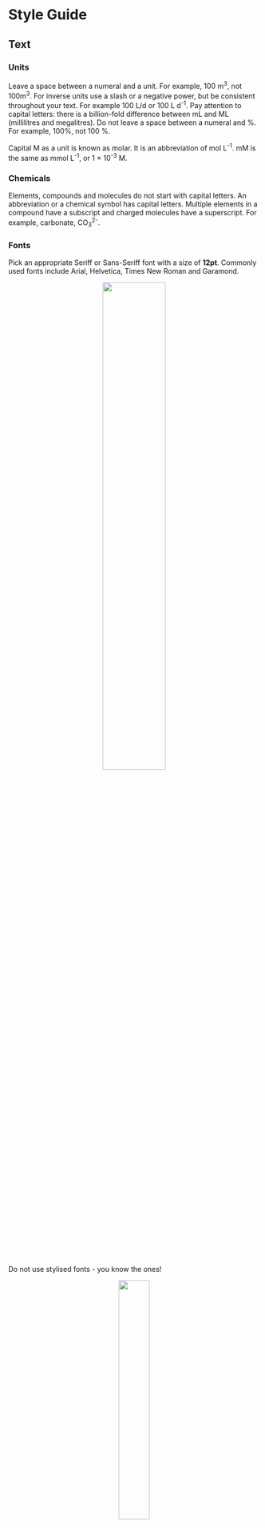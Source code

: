 # Style Guide {#StyleGuide .unnumbered}

## Text {.unnumbered}

### Units {.unnumbered}

Leave a space between a numeral and a unit. For example, 100 m^3^, not 100m^3^. For inverse units use a slash or a negative power, but be consistent throughout your text. For example 100 L/d or 100 L d^-1^. Pay attention to capital letters: there is a billion-fold difference between mL and ML (millilitres and megalitres). Do not leave a space between a numeral and %. For example, 100%, not 100 %.

Capital M as a unit is known as molar. It is an abbreviation of mol L^-1^. mM is the same as mmol L^-1^, or 1 $\times$ 10^-3^ M.

### Chemicals {.unnumbered}

Elements, compounds and molecules do not start with capital letters. An abbreviation or a chemical symbol has capital letters. Multiple elements in a compound have a subscript and charged molecules have a superscript. For example, carbonate, CO~3~^2-^.

### Fonts {.unnumbered}

Pick an appropriate Seriff or Sans-Seriff font with a size of **12pt**. Commonly used fonts include Arial, Helvetica, Times New Roman and Garamond.

<center>![](images/styleguide/good-fonts.png){width="50%"}</center>

Do not use stylised fonts - you know the ones!

<center>![](images/styleguide/bad-fonts.png){width="35%"}</center>

### Paragraphs {.unnumbered}

Format your paragraphs with the following:

-   **Line spacing:** 1.5 pt
-   **Section headings:** 14 pt font size and in bold
-   **Margins:** 2 cm margins on all sides i.e. top, bottom, left, and right margins

<center>![](images/styleguide/paragraph.png){width="80%"}</center>

Use consistent approach when capatalising your headers/titles:

-   Capitalise at least the first and last word
-   Don't capitalise conjunctions, prepositions, and articles (e.g. the, an, a)

<center>![](images/styleguide/headings.png){width="75%"}</center>

## Figures {.unnumbered}

### Positioning {.unnumbered}

Put the figure after it is referred to in the text for the first time, so that the figure is below. Refer to every figure and make sure the figure caption is updated to the right number.

### 3D {.unnumbered}

Do not use 3D plots to visualise your data! They easily misrepresent data and, more often than not, look visually jarring. They can be appropriate for certain types of scatterplots or surface plots when there is a third dimension to the data.

### Colour {.unnumbered}

Rarely are the defaults the best choice for your figure.

When selecting a colour palette:

-   Consider the saturation and brightness of your colours

-   Be considerate of colour blindness and of how colours are commonly interpreted, i.e. if you were mapping surface temperatures you would not use red to colour the cold areas and blue for the hot

-   Use black font and black lines for the axes

-   Do not put a border around the figure

### Captions {.unnumbered}

Captions are positioned below a figure and above a table. They contain a useful description to assist the interpretation of the figure or table. Do not include a title as your caption renders this redundant!

### Timeseries axis {.unnumbered}

If you have a date axis, arrange the dates so that they can be read.

![](images/styleguide/Goodgraphs/Slide4.PNG){width="80%"}

Do not let them all crash into each other.

If you have a timespan of many years, do not include days and months in the date tick label. For example, between 1950 and 2000, it does not matter to the reader that a point occurred on 1 January.

![](images/styleguide/Goodgraphs/Slide5.PNG){width="80%"}

### Multipanel plots {.unnumbered}

### Unnecessary regressions {.unnumbered}

Do not include a trendline for a series of data that you have calculated yourself. If y = 2x, and you calculate y over a series of x values, a linear regression of this calculation will give you a formula of 2x, with an r^2^ of 1. This regression is not helpful.

![](images/styleguide/Goodgraphs/Slide3.PNG){width="80%"}

### Good graphs {.unnumbered}

Include axis labels, with units. Use a legend if you have more than one data series. Spread your tick marks out nicely. Use black lines for the axes and black font for the text.

![](images/styleguide/Goodgraphs/Slide1.PNG){width="80%"}

![](images/styleguide/Goodgraphs/Slide2.PNG){width="80%"}

### Bad graphs {.unnumbered}

The following graphs leave a lot to be desired! They misrepresent data, lack critical details, and are visually jarring. Take a look at each and read the marker's feedback to get an idea of how your graphs will be assessed.

**Figure 1:**

<center>![](images/styleguide/bad-graph-1.png){width="80%"}</center>

Feedback:

-   This is a graph of one number on a completely arbitrary scale
-   We've been told it's the total 3 times but not what it's a total of!
-   5 decimal places! With the scale of this y-axis decimal places are serving no useful purpose here
-   There's no units or y-axis label and a title has been used instead of a figure caption

**Figure 2:**

<center>![](images/styleguide/bad-graph-2.png){width="80%"}</center>

Feedback:

-   A 3D visualisation is being used for 2D data
-   No axis labels or units
-   Missing a legend for the two lines plotted

**Figure 3:**

<center>![](images/styleguide/bad-graph-3.png){width="80%"}</center>

Feedback:

-   A pie chart of what?
-   Missing units and a legend
-   Pie charts are a poor choice of visualisation for comparing numbers. The human eye is much less able to distinguish differences of scale for data represented as sectors of a circle compared to rectangles on a bar chart

### Superfluous images {.unnumbered}

Unless specified, your assessments are not picture books! Do not use figures to arbitrarily lengthen your report and add visual clutter. Justify the purpose of each figure you include. When used well, figures should support your writing and illustrate key points to the reader.

<center>![](images/styleguide/superfluous.png){width="80%"}</center>

## Tables {.unnumbered}

All tables must be styled as per the following:

-   **Table font size:** All table information is to be in 10pt font
-   **Line spacing:** Within a table, line spacing is to single line spacing
-   **Decimals:** Within a table column a common decimal place format is to be used
-   **Heading separator:** A single solid line is to be used to separate column headings from numbers
-   **Caption location:** The table caption must be placed above the table
-   **Caption label font:** The caption label is to be in 12pt font
-   **Caption label line spacing:** The caption label line spacing is to be single line spacing
-   **Sub-groups:** Identification of subgroups with a line is optional
-   **Pooled group:** Identification of a pooled group with a dashed line is optional

<center>

```r
knitr::include_graphics("images/styleguide/table.png")
```

</center>

## Referencing {.unnumbered}

When completing academic work it is essential that you refer to the sources of information within your text, and professionally adhere to referencing standards. Marks will be deducted for inadequate, or poor quality referencing. Complete details of these works should be arranged alphabetically in a reference list at the end of any document or report you submit.

You are permitted to use Harvard or APA reference style. The choice is up to you as long as it is used consistently throughout the document.

1)  When referring to a specific page or pages of a reference:

> Labaree (2006, p. 17) disputed the evidence.

> The findings are suppored in the literature (Labaree, 2006, p.17-18).

2)  When referring to more than one work by the same author(s):

> Fink and Brayman (2004, 2006) expressed similar doubts.

3)  When referring to more than one work in the same year:

> Research in this field has progressed rapidly (Hargreave,s 2005a) (Hargreaves 2005b).

4)  When there are two authors:

> There is mounting evidence of these trends (Tilbury & Wortman, 2003).

> The study built on earlier work by Tilbury and Wortman (2003).

5)  When there are three or more authors:

> New research as revealed substantial differences (Leithwood et al., 1999).

6)  When referring to a publication that has no specific author, but which was written by an organization:

> Global concern is increasing (UNESCO, 1992).

7)  When citing 3 or more works that support the same argument:

> There is a strong concensus in the literature (Andrews, 2015; Brown & Baldwin, 2012; Carter et al., 2016).

## Submissions {.unnumbered}

When uploading your assessments, only submit your work in PDF format - not Word's *.docx*. In Word, you can export your documents to PDF via *File -\> Save As... -\> File Format -\> PDF -\> Save*.

<center>![](images/styleguide/files.png){width="80%"}</center>
